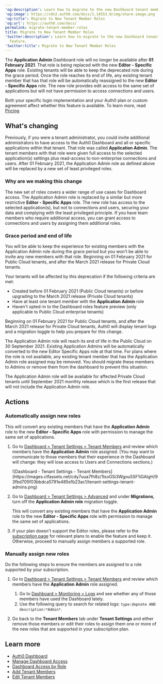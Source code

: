 ---
'og:description': Learn how to migrate to the new Dashboard tenant member roles feature.
'og:image': https://cdn2.auth0.com/docs/1.14553.0/img/share-image.png
'og:title': Migrate to New Tenant Member Roles
'og:url': https://auth0.com/docs/
permalink: migrate-tenant-member-roles
title: Migrate to New Tenant Member Roles
'twitter:description': Learn how to migrate to the new Dashboard tenant member roles
  feature.
'twitter:title': Migrate to New Tenant Member Roles
---
The **Application Admin** Dashboard role will no longer be available after **01 February 2021**. That role is being replaced with the new **Editor - Specific Apps** role. Existing tenants will be able to keep the deprecated role during the grace period. Once the role reaches its end of life, any existing tenant member that has that role will be automatically reassigned to the new **Editor - Specific Apps** role. The new role provides edit access to the same set of applications but will not have permission to access connections and users.

<Card title="Availability varies by Auth0 plan">

Both your specific login implementation and your Auth0 plan or custom agreement affect whether this feature is available. To learn more, read [Pricing](https://auth0.com/pricing).

</Card>

## What's changing

Previously, if you were a tenant administrator, you could invite additional administrators to have access to the <Tooltip tip="Auth0 Dashboard: Auth0's main product to configure your services." cta="View Glossary" href="/docs/glossary?term=Auth0+Dashboard">Auth0 Dashboard</Tooltip> and all or specific applications within that tenant. That role was called **Application Admin**. The tenant members with that role were given full access to the selected application(s) settings plus read-access to non-enterprise connections and users. After 01 February 2021, the Application Admin role as defined above will be replaced by a new set of least privileged roles.

### Why are we making this change

The new set of roles covers a wider range of use cases for Dashboard access. The Application Admin role is replaced by a similar but more restrictive **Editor - Specific Apps** role. The new role has access to the selected application(s), but not to connections and users, securing your data and complying with the least privileged principle. If you have team members who require additional access, you can grant access to connections and users by assigning them additional roles.

### Grace period and end of life

You will be able to keep the experience for existing members with the Application Admin role during the grace period but you won't be able to invite any new members with that role. Beginning on 01 February 2021 for Public Cloud tenants, and after the March 2021 release for Private Cloud tenants.

Your tenants will be affected by this deprecation if the following criteria are met:

* Created before 01 February 2021 (Public Cloud tenants) or before upgrading to the March 2021 release (Private Cloud tenants)
* Have at least one tenant member with the **Application Admin** role
* Haven't opted-in to the Dashboard roles feature preview (only applicable to Public Cloud enterprise tenants)

Beginning on 01 February 2021 for Public Cloud tenants, and after the March 2021 release for Private Cloud tenants, Auth0 will display tenant logs and a migration toggle to help you prepare for this change.

The Application Admin role will reach its end of life in the Public Cloud on 30 September 2021. Existing Application Admins will be automatically converted to the new Editor Specific Apps role at that time. For plans where the role is not available, any existing tenant member that has the Application Admin role assigned may be removed. You should migrate these members to Admins or remove them from the dashboard to prevent this situation.

The Application Admin role will be available for affected Private Cloud tenants until September 2021 monthly release which is the first release that will not include the Application Admin role.

## Actions

### Automatically assign new roles

This will convert any existing members that have the **Application Admin** role to the new **Editor - Specific Apps** role with permission to manage the same set of applications.

1. Go to [Dashboard > Tenant Settings > Tenant Members](https://manage.auth0.com/#/tenant/admins) and review which members have the **Application Admin** role assigned. (You may want to communicate to those members that their experience in the Dashboard will change: they will lose access to Users and Connections sections.)

   <Frame>![Dashboard - Tenant Settings - Tenant Members](https://images.ctfassets.net/cdy7uua7fh8z/1lsoGSi3Wgou5SF1iGAIgH/93fbd705f03bbdca5791e485e1b23ac1/tenant-settings-tenant-admins.png)</Frame>
2. Go to [Dashboard > Tenant Settings > Advanced](https://manage.auth0.com/#/tenant/advanced) and under **Migrations**, turn off the **Application Admin role** migration toggle.

   This will convert any existing members that have the **Application Admin** role to the new **Editor - Specific Apps** role with permission to manage the same set of applications.
3. If your plan doesn't support the Editor roles, please refer to the [subscription page](https://manage.auth0.com/#/tenant/billing/subscription) for relevant plans to enable the feature and keep it. Otherwise, proceed to manually assign members a supported role.

### Manually assign new roles

Do the following steps to ensure the members are assigned to a role supported by your subscription.

1. Go to [Dashboard > Tenant Settings > Tenant Members](https://manage.auth0.com/#/tenant/admins) and review which members have the **Application Admin** role assigned.

   1. Go to [Dashboard > Monitoring > Logs](https://manage.auth0.com/#/logs) and see whether any of those members have used the Dashboard lately.
   2. Use the following query to search for related logs: `type:depnote AND description:*Admin*`.
2. Go back to the **Tenant Members** tab under **Tenant Settings** and either remove those members or edit their roles to assign them one or more of the new roles that are supported in your subscription plan.

## Learn more

* [Auth0 Dashboard](/docs/get-started/auth0-overview/dashboard)
* [Manage Dashboard Access](/docs/get-started/manage-dashboard-access)
* [Dashboard Access by Role](/docs/get-started/manage-dashboard-access/feature-access-by-role)
* [Add Tenant Members](/docs/get-started/manage-dashboard-access/add-dashboard-users)
* [Edit Tenant Members](/docs/get-started/manage-dashboard-access/edit-dashboard-users)